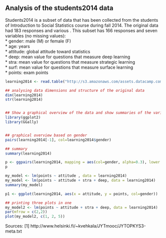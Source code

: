 
## Analysis of the students2014 data


Students2014 is a subset of data that has been collected from the students of Introduction to Social Statistics course during fall 2014. The original data had 183 responses and various . This subset has 166 responses and seven variables (no missing values):  
  * gender: male (M) or female (F)  
  * age: years  
  * attitude: global attitude toward statistics  
  * deep: mean value for questions that measure deep learning  
  * stra: mean value for questions that measure strategic learning  
  * surf:  mean value for questions that measure surface learning  
  * points: exam points  

```r
learning2014 <- read.table("http://s3.amazonaws.com/assets.datacamp.com/production/course_2218/datasets/learning2014.txt", sep=",", header=TRUE)

## analysing data dimensions and structure of the original data
dim(learning2014)
str(learning2014)


## Show a graphical overview of the data and show summaries of the variables in the data. Describe and interpret the outputs, commenting on the distributions of the variables and the relationships between them. (3 points)
library(ggplot2)
library(GGally)


## graphical overview based on gender
pairs(learning2014[-1], col=learning2014$gender)

## summary
summary(learning2014)

p <- ggpairs(learning2014, mapping = aes(col=gender, alpha=0.3), lower = list(combo = wrap("facethist", bins = 20)))
p

my_model <- lm(points ~ attitude , data = learning2014)
my_model <- lm(points ~ attitude + stra + deep, data = learning2014)
summary(my_model)

p1 <- ggplot(learning2014, aes(x = attitude, y = points, col=gender))

## printing three plots in one
my_model2 <- lm(points ~ attitude + stra + deep, data = learning2014)
par(mfrow = c(2,2))
plot(my_model2, c(1, 2, 5))

```

Sources:
[1] http://www.helsinki.fi/~kvehkala/JYTmooc/JYTOPKYS3-meta.txt